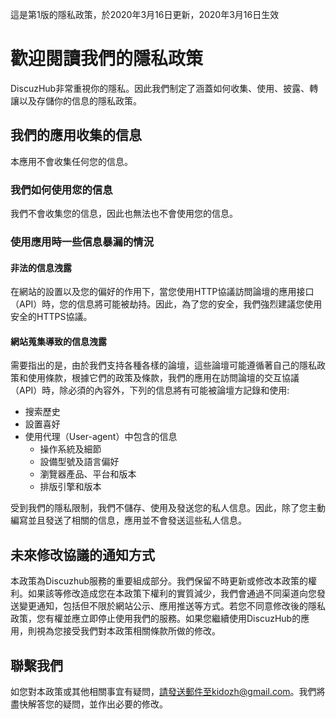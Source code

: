 
<Message>這是第1版的隱私政策，於2020年3月16日更新，2020年3月16日生效</Message>

# 歡迎閱讀我們的隱私政策

DiscuzHub非常重視你的隱私。因此我們制定了涵蓋如何收集、使用、披露、轉讓以及存儲你的信息的隱私政策。

## 我們的應用收集的信息

本應用不會收集任何您的信息。

### 我們如何使用您的信息

我們不會收集您的信息，因此也無法也不會使用您的信息。

### 使用應用時一些信息暴漏的情況

#### 非法的信息洩露

在網站的設置以及您的偏好的作用下，當您使用HTTP協議訪問論壇的應用接口（API）時，您的信息將可能被劫持。因此，為了您的安全，我們強烈建議您使用安全的HTTPS協議。

#### 網站蒐集導致的信息洩露

需要指出的是，由於我們支持各種各樣的論壇，這些論壇可能遵循著自己的隱私政策和使用條款，根據它們的政策及條款，我們的應用在訪問論壇的交互協議（API）時，除必須的內容外，下列的信息將有可能被論壇方記錄和使用:

+ 搜索歷史
+ 設置喜好
+ 使用代理（User-agent）中包含的信息
    - 操作系統及細節
    - 設備型號及語言偏好
    - 瀏覽器產品、平台和版本
    - 排版引擎和版本

受到我們的隱私限制，我們不儲存、使用及發送您的私人信息。因此，除了您主動編寫並且發送了相關的信息，應用並不會發送這些私人信息。

## 未來修改協議的通知方式

本政策為Discuzhub服務的重要組成部分。我們保留不時更新或修改本政策的權利。如果該等修改造成您在本政策下權利的實質減少，我們會通過不同渠道向您發送變更通知，包括但不限於網站公示、應用推送等方式。若您不同意修改後的隱私政策，您有權並應立即停止使用我們的服務。如果您繼續使用DiscuzHub的應用，則視為您接受我們對本政策相關條款所做的修改。

## 聯繫我們

如您對本政策或其他相關事宜有疑問，請發送郵件至kidozh@gmail.com。我們將盡快解答您的疑問，並作出必要的修改。